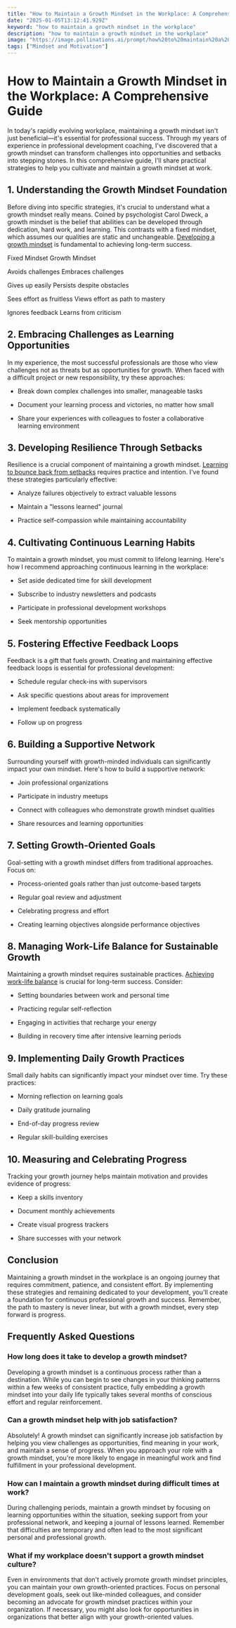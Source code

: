 ```yaml
---
title: "How to Maintain a Growth Mindset in the Workplace: A Comprehensive Guide"
date: "2025-01-05T13:12:41.929Z"
keyword: "how to maintain a growth mindset in the workplace"
description: "how to maintain a growth mindset in the workplace"
image: "https://image.pollinations.ai/prompt/how%20to%20maintain%20a%20growth%20mindset%20in%20the%20workplace%2C%20realistic%20photo%2C%20high%20quality%2C%204k?width=1024&height=1024&nologo=true"
tags: ["Mindset and Motivation"]
---
```


# How to Maintain a Growth Mindset in the Workplace: A Comprehensive Guide


In today's rapidly evolving workplace, maintaining a growth mindset isn't just beneficial—it's essential for professional success. Through my years of experience in professional development coaching, I've discovered that a growth mindset can transform challenges into opportunities and setbacks into stepping stones. In this comprehensive guide, I'll share practical strategies to help you cultivate and maintain a growth mindset at work.



## 1. Understanding the Growth Mindset Foundation


Before diving into specific strategies, it's crucial to understand what a growth mindset really means. Coined by psychologist Carol Dweck, a growth mindset is the belief that abilities can be developed through dedication, hard work, and learning. This contrasts with a fixed mindset, which assumes our qualities are static and unchangeable. [Developing a growth mindset](https://productivityprospect.com/blog/how-to-develop-a-growth-mindset-for-success/) is fundamental to achieving long-term success.





Fixed Mindset
Growth Mindset


Avoids challenges
Embraces challenges


Gives up easily
Persists despite obstacles


Sees effort as fruitless
Views effort as path to mastery


Ignores feedback
Learns from criticism





## 2. Embracing Challenges as Learning Opportunities


In my experience, the most successful professionals are those who view challenges not as threats but as opportunities for growth. When faced with a difficult project or new responsibility, try these approaches:




- Break down complex challenges into smaller, manageable tasks

- Document your learning process and victories, no matter how small

- Share your experiences with colleagues to foster a collaborative learning environment



## 3. Developing Resilience Through Setbacks


Resilience is a crucial component of maintaining a growth mindset. [Learning to bounce back from setbacks](https://productivityprospect.com/blog/how-to-cultivate-resilience-through-mindset-changes/) requires practice and intention. I've found these strategies particularly effective:




- Analyze failures objectively to extract valuable lessons

- Maintain a "lessons learned" journal

- Practice self-compassion while maintaining accountability



## 4. Cultivating Continuous Learning Habits


To maintain a growth mindset, you must commit to lifelong learning. Here's how I recommend approaching continuous learning in the workplace:




- Set aside dedicated time for skill development

- Subscribe to industry newsletters and podcasts

- Participate in professional development workshops

- Seek mentorship opportunities



## 5. Fostering Effective Feedback Loops


Feedback is a gift that fuels growth. Creating and maintaining effective feedback loops is essential for professional development:




- Schedule regular check-ins with supervisors

- Ask specific questions about areas for improvement

- Implement feedback systematically

- Follow up on progress



## 6. Building a Supportive Network


Surrounding yourself with growth-minded individuals can significantly impact your own mindset. Here's how to build a supportive network:




- Join professional organizations

- Participate in industry meetups

- Connect with colleagues who demonstrate growth mindset qualities

- Share resources and learning opportunities



## 7. Setting Growth-Oriented Goals


Goal-setting with a growth mindset differs from traditional approaches. Focus on:




- Process-oriented goals rather than just outcome-based targets

- Regular goal review and adjustment

- Celebrating progress and effort

- Creating learning objectives alongside performance objectives



## 8. Managing Work-Life Balance for Sustainable Growth


Maintaining a growth mindset requires sustainable practices. [Achieving work-life balance](https://productivityprospect.com/blog/how-to-achieve-work-life-balance-in-remote-work/) is crucial for long-term success. Consider:




- Setting boundaries between work and personal time

- Practicing regular self-reflection

- Engaging in activities that recharge your energy

- Building in recovery time after intensive learning periods



## 9. Implementing Daily Growth Practices


Small daily habits can significantly impact your mindset over time. Try these practices:




- Morning reflection on learning goals

- Daily gratitude journaling

- End-of-day progress review

- Regular skill-building exercises



## 10. Measuring and Celebrating Progress


Tracking your growth journey helps maintain motivation and provides evidence of progress:




- Keep a skills inventory

- Document monthly achievements

- Create visual progress trackers

- Share successes with your network



## Conclusion


Maintaining a growth mindset in the workplace is an ongoing journey that requires commitment, patience, and consistent effort. By implementing these strategies and remaining dedicated to your development, you'll create a foundation for continuous professional growth and success. Remember, the path to mastery is never linear, but with a growth mindset, every step forward is progress.



## Frequently Asked Questions


### How long does it take to develop a growth mindset?

Developing a growth mindset is a continuous process rather than a destination. While you can begin to see changes in your thinking patterns within a few weeks of consistent practice, fully embedding a growth mindset into your daily life typically takes several months of conscious effort and regular reinforcement.



### Can a growth mindset help with job satisfaction?

Absolutely! A growth mindset can significantly increase job satisfaction by helping you view challenges as opportunities, find meaning in your work, and maintain a sense of progress. When you approach your role with a growth mindset, you're more likely to engage in meaningful work and find fulfillment in your professional development.



### How can I maintain a growth mindset during difficult times at work?

During challenging periods, maintain a growth mindset by focusing on learning opportunities within the situation, seeking support from your professional network, and keeping a journal of lessons learned. Remember that difficulties are temporary and often lead to the most significant personal and professional growth.



### What if my workplace doesn't support a growth mindset culture?

Even in environments that don't actively promote growth mindset principles, you can maintain your own growth-oriented practices. Focus on personal development goals, seek out like-minded colleagues, and consider becoming an advocate for growth mindset practices within your organization. If necessary, you might also look for opportunities in organizations that better align with your growth-oriented values.

